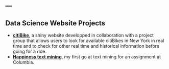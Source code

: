---
---

<link rel="stylesheet" href="styles.css" type="text/css">

## Data Science Website Projects

- [**citiBike**](https://gabriben.shinyapps.io/work/), a shiny website developped in collaboration with a project group that allows users to look for available citiBikes in New York in real time and to check for other real time and historical information before going for a ride. 
- [**Happiness text mining**](./index2.html), my first go at text mining for an assignment at Columbia.

